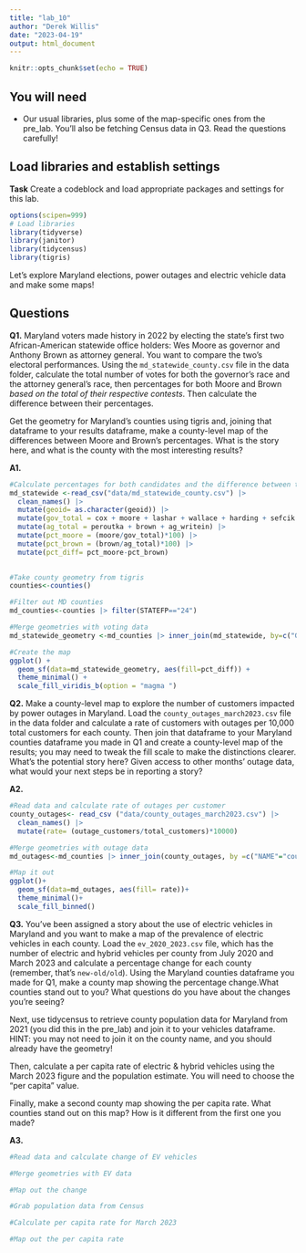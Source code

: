 ```yaml
---
title: "lab_10"
author: "Derek Willis"
date: "2023-04-19"
output: html_document
---
```


```r
knitr::opts_chunk$set(echo = TRUE)
```

## You will need

-   Our usual libraries, plus some of the map-specific ones from the pre_lab. You'll also be fetching Census data in Q3. Read the questions carefully!

## Load libraries and establish settings

**Task** Create a codeblock and load appropriate packages and settings for this lab.

```r
options(scipen=999)
# Load libraries
library(tidyverse)
library(janitor)
library(tidycensus)
library(tigris)
```

Let's explore Maryland elections, power outages and electric vehicle data and make some maps!

## Questions

**Q1.** Maryland voters made history in 2022 by electing the state's first two African-American statewide office holders: Wes Moore as governor and Anthony Brown as attorney general. You want to compare the two's electoral performances. Using the `md_statewide_county.csv` file in the data folder, calculate the total number of votes for both the governor's race and the attorney general's race, then percentages for both Moore and Brown *based on the total of their respective contests*. Then calculate the difference between their percentages.

Get the geometry for Maryland's counties using tigris and, joining that dataframe to your results dataframe, make a county-level map of the differences between Moore and Brown's percentages. What is the story here, and what is the county with the most interesting results?

**A1.**

```r
#Calculate percentages for both candidates and the difference between them per county
md_statewide <-read_csv("data/md_statewide_county.csv") |>
  clean_names() |>
  mutate(geoid= as.character(geoid)) |>
  mutate(gov_total = cox + moore + lashar + wallace + harding + sefcik + gov_writein) |>
  mutate(ag_total = peroutka + brown + ag_writein) |>
  mutate(pct_moore = (moore/gov_total)*100) |>
  mutate(pct_brown = (brown/ag_total)*100) |>
  mutate(pct_diff= pct_moore-pct_brown)
  

```

```r
#Take county geometry from tigris
counties<-counties()

#Filter out MD counties
md_counties<-counties |> filter(STATEFP=="24")

```

```r
#Merge geometries with voting data
md_statewide_geometry <-md_counties |> inner_join(md_statewide, by=c("GEOID"="geoid"))

```

```r
#Create the map
ggplot() +
  geom_sf(data=md_statewide_geometry, aes(fill=pct_diff)) +
  theme_minimal() +
  scale_fill_viridis_b(option = "magma ")

```

**Q2.** Make a county-level map to explore the number of customers impacted by power outages in Maryland. Load the `county_outages_march2023.csv` file in the data folder and calculate a rate of customers with outages per 10,000 total customers for each county. Then join that dataframe to your Maryland counties dataframe you made in Q1 and create a county-level map of the results; you may need to tweak the fill scale to make the distinctions clearer. What's the potential story here? Given access to other months' outage data, what would your next steps be in reporting a story?

**A2.**

```r
#Read data and calculate rate of outages per customer
county_outages<- read_csv ("data/county_outages_march2023.csv") |>
  clean_names() |>
  mutate(rate= (outage_customers/total_customers)*10000)

```

```r
#Merge geometries with outage data
md_outages<-md_counties |> inner_join(county_outages, by =c("NAME"="county"))
```

```r
#Map it out
ggplot()+
  geom_sf(data=md_outages, aes(fill= rate))+
  theme_minimal()+
  scale_fill_binned()

```

**Q3.** You've been assigned a story about the use of electric vehicles in Maryland and you want to make a map of the prevalence of electric vehicles in each county. Load the `ev_2020_2023.csv` file, which has the number of electric and hybrid vehicles per county from July 2020 and March 2023 and calculate a percentage change for each county (remember, that's `new-old/old`). Using the Maryland counties dataframe you made for Q1, make a county map showing the percentage change.What counties stand out to you? What questions do you have about the changes you're seeing?

Next, use tidycensus to retrieve county population data for Maryland from 2021 (you did this in the pre_lab) and join it to your vehicles dataframe. HINT: you may not need to join it on the county name, and you should already have the geometry!

Then, calculate a per capita rate of electric & hybrid vehicles using the March 2023 figure and the population estimate. You will need to choose the "per capita" value.

Finally, make a second county map showing the per capita rate. What counties stand out on this map? How is it different from the first one you made?

**A3.**

```r
#Read data and calculate change of EV vehicles

```

```r
#Merge geometries with EV data

```

```r
#Map out the change

```

```r
#Grab population data from Census

```

```r
#Calculate per capita rate for March 2023

```

```r
#Map out the per capita rate

```
